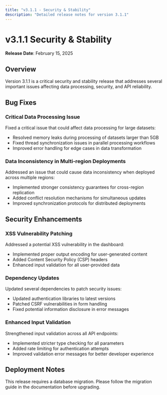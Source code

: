 ```yaml
---
title: "v3.1.1 - Security & Stability"
description: "Detailed release notes for version 3.1.1"
---
```


# v3.1.1 Security & Stability

**Release Date**: February 15, 2025

## Overview

Version 3.1.1 is a critical security and stability release that addresses several important issues affecting data processing, security, and API reliability.

## Bug Fixes

### Critical Data Processing Issue

Fixed a critical issue that could affect data processing for large datasets:

- Resolved memory leaks during processing of datasets larger than 5GB
- Fixed thread synchronization issues in parallel processing workflows
- Improved error handling for edge cases in data transformation

### Data Inconsistency in Multi-region Deployments

Addressed an issue that could cause data inconsistency when deployed across multiple regions:

- Implemented stronger consistency guarantees for cross-region replication
- Added conflict resolution mechanisms for simultaneous updates
- Improved synchronization protocols for distributed deployments

## Security Enhancements

### XSS Vulnerability Patching

Addressed a potential XSS vulnerability in the dashboard:

- Implemented proper output encoding for user-generated content
- Added Content Security Policy (CSP) headers
- Enhanced input validation for all user-provided data

### Dependency Updates

Updated several dependencies to patch security issues:

- Updated authentication libraries to latest versions
- Patched CSRF vulnerabilities in form handling
- Fixed potential information disclosure in error messages

### Enhanced Input Validation

Strengthened input validation across all API endpoints:

- Implemented stricter type checking for all parameters
- Added rate limiting for authentication attempts
- Improved validation error messages for better developer experience

## Deployment Notes

This release requires a database migration. Please follow the migration guide in the documentation before upgrading.
